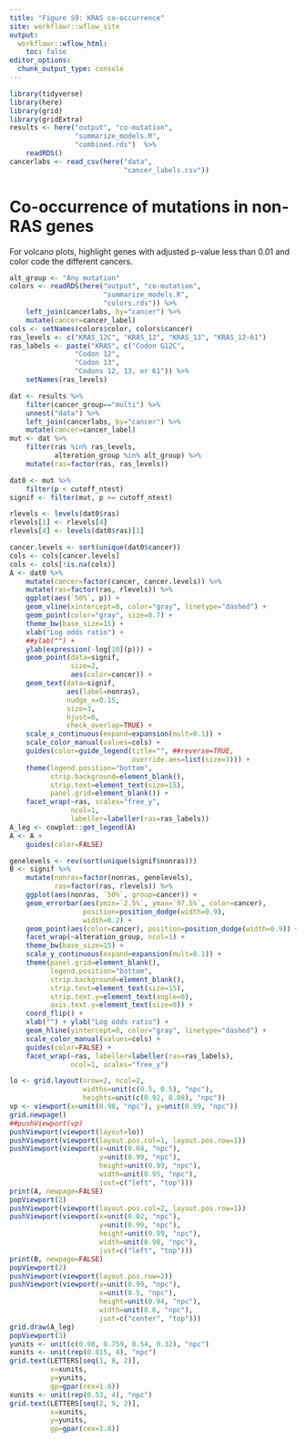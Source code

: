 ```yaml
---
title: "Figure S9: KRAS co-occurrence"
site: workflowr::wflow_site
output:
  workflowr::wflow_html:
    toc: false
editor_options:
  chunk_output_type: console
---
```



```r
library(tidyverse)
library(here)
library(grid)
library(gridExtra)
results <- here("output", "co-mutation",
                "summarize_models.R",
                "combined.rds")  %>%
    readRDS()
cancerlabs <- read_csv(here("data",
                            "cancer_labels.csv"))
```

# Co-occurrence of mutations in non-RAS genes

For volcano plots, highlight genes with adjusted p-value less than 0.01 and color code the different cancers.

```r
alt_group <- "Any mutation"
colors <- readRDS(here("output", "co-mutation",
                       "summarize_models.R",
                       "colors.rds")) %>%
    left_join(cancerlabs, by="cancer") %>%
    mutate(cancer=cancer_label)
cols <- setNames(colors$color, colors$cancer)
ras_levels <- c("KRAS_12C", "KRAS_12", "KRAS_13", "KRAS_12-61")
ras_labels <- paste("KRAS", c("Codon G12C",
                "Codon 12",
                "Codon 13",
                "Codons 12, 13, or 61")) %>%
    setNames(ras_levels)
```

```r
dat <- results %>%
    filter(cancer_group=="multi") %>%
    unnest("data") %>%
    left_join(cancerlabs, by="cancer") %>%
    mutate(cancer=cancer_label)
mut <- dat %>%
    filter(ras %in% ras_levels,
           alteration_group %in% alt_group) %>%
    mutate(ras=factor(ras, ras_levels))
```

```r
dat0 <- mut %>%
    filter(p < cutoff_ntest)
signif <- filter(mut, p >= cutoff_ntest)
```

```r
rlevels <- levels(dat0$ras)
rlevels[1] <- rlevels[4]
rlevels[4] <- levels(dat0$ras)[1]
```

```r
cancer.levels <- sort(unique(dat0$cancer))
cols <- cols[cancer.levels]
cols <- cols[!is.na(cols)]
A <- dat0 %>%
    mutate(cancer=factor(cancer, cancer.levels)) %>%
    mutate(ras=factor(ras, rlevels)) %>%
    ggplot(aes(`50%`, p)) +
    geom_vline(xintercept=0, color="gray", linetype="dashed") +
    geom_point(color="gray", size=0.7) +
    theme_bw(base_size=15) +
    xlab("Log odds ratio") +
    ##ylab("") +
    ylab(expression(-log[10](p))) +
    geom_point(data=signif,
               size=2,
               aes(color=cancer)) +
    geom_text(data=signif,
              aes(label=nonras),
              nudge_x=0.15,
              size=3,
              hjust=0,
              check_overlap=TRUE) +
    scale_x_continuous(expand=expansion(mult=0.1)) +
    scale_color_manual(values=cols) +
    guides(color=guide_legend(title="", ##reverse=TRUE,
                              override.aes=list(size=3))) +
    theme(legend.position="bottom",
          strip.background=element_blank(),
          strip.text=element_text(size=15),
          panel.grid=element_blank()) +
    facet_wrap(~ras, scales="free_y",
               ncol=1,
               labeller=labeller(ras=ras_labels))
A_leg <- cowplot::get_legend(A)
A <- A +
    guides(color=FALSE)
```

```r
genelevels <- rev(sort(unique(signif$nonras)))
B <- signif %>%
    mutate(nonras=factor(nonras, genelevels),
           ras=factor(ras, rlevels)) %>%
    ggplot(aes(nonras, `50%`, group=cancer)) +
    geom_errorbar(aes(ymin=`2.5%`, ymax=`97.5%`, color=cancer),
                  position=position_dodge(width=0.9),
                  width=0.2) +
    geom_point(aes(color=cancer), position=position_dodge(width=0.9)) +
    facet_wrap(~alteration_group, ncol=1) +
    theme_bw(base_size=15) +
    scale_y_continuous(expand=expansion(mult=0.1)) +
    theme(panel.grid=element_blank(),
          legend.position="bottom",
          strip.background=element_blank(),
          strip.text=element_text(size=15),
          strip.text.y=element_text(angle=0),
          axis.text.y=element_text(size=8)) +
    coord_flip() +
    xlab("") + ylab("Log odds ratio") +
    geom_hline(yintercept=0, color="gray", linetype="dashed") +
    scale_color_manual(values=cols) +
    guides(color=FALSE) +
    facet_wrap(~ras, labeller=labeller(ras=ras_labels),
               ncol=1, scales="free_y")
```

```r
lo <- grid.layout(nrow=2, ncol=2,
                  widths=unit(c(0.5, 0.5), "npc"),
                  heights=unit(c(0.92, 0.08), "npc"))
vp <- viewport(x=unit(0.98, "npc"), y=unit(0.99, "npc"))
grid.newpage()
##pushViewport(vp)
pushViewport(viewport(layout=lo))
pushViewport(viewport(layout.pos.col=1, layout.pos.row=1))
pushViewport(viewport(x=unit(0.04, "npc"),
                      y=unit(0.99, "npc"),
                      height=unit(0.99, "npc"),
                      width=unit(0.95, "npc"),
                      just=c("left", "top")))
print(A, newpage=FALSE)
popViewport(2)
pushViewport(viewport(layout.pos.col=2, layout.pos.row=1))
pushViewport(viewport(x=unit(0.02, "npc"),
                      y=unit(0.99, "npc"),
                      height=unit(0.99, "npc"),
                      width=unit(0.98, "npc"),
                      just=c("left", "top")))
print(B, newpage=FALSE)
popViewport(2)
pushViewport(viewport(layout.pos.row=2))
pushViewport(viewport(y=unit(0.99, "npc"),
                      x=unit(0.5, "npc"),
                      height=unit(0.94, "npc"),
                      width=unit(0.6, "npc"),
                      just=c("center", "top")))
grid.draw(A_leg)
popViewport(3)
yunits <- unit(c(0.98, 0.759, 0.54, 0.32), "npc")
xunits <- unit(rep(0.015, 4), "npc")
grid.text(LETTERS[seq(1, 8, 2)],
          x=xunits,
          y=yunits,
          gp=gpar(cex=1.8))
xunits <- unit(rep(0.53, 4), "npc")
grid.text(LETTERS[seq(2, 9, 2)],
          x=xunits,
          y=yunits,
          gp=gpar(cex=1.8))
```
